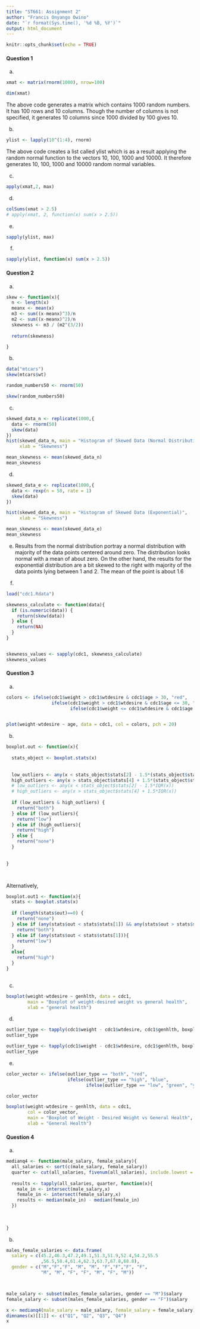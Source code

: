 ```yaml
---
title: "ST661: Assignment 2"
author: "Francis Onyango Owino"
date: "`r format(Sys.time(), '%d %B, %Y')`"
output: html_document
---
```


```r
knitr::opts_chunk$set(echo = TRUE)
```

#### Question 1
a.
```r
xmat <- matrix(rnorm(1000), nrow=100)

dim(xmat)
```
The above code generates a matrix which contains 1000 random numbers. It has 100 rows and 10 columns. Though the number of columns is not specified, it generates 10 columns since 1000 divided by 100 gives 10.


b.
```r
ylist <- lapply(10^(1:4), rnorm)

```
The above code creates a list called ylist which is as a result applying the random normal function to the vectors 10, 100, 1000 and 10000. It therefore generates 10, 100, 1000 and 10000 random normal variables.

c.
```r
apply(xmat,2, max)

```

d.
```r
colSums(xmat > 2.5)
# apply(xmat, 2, function(x) sum(x > 2.5))

```

e.
```r

sapply(ylist, max)

```


f.
```r
sapply(ylist, function(x) sum(x > 2.5))


```


#### Question 2
a.
```r
skew <- function(x){
  n <- length(x)
  meanx <- mean(x)
  m3 <- sum((x-meanx)^3)/n
  m2 <- sum((x-meanx)^2)/n
  skewness <- m3 / (m2^(3/2))
  
  return(skewness)

}


```

b.
```r

data("mtcars")
skew(mtcars$wt)

random_numbers50 <- rnorm(50)

skew(random_numbers50)

```

c.
```r

skewed_data_n <- replicate(1000,{
  data <- rnorm(50)
  skew(data)
})
hist(skewed_data_n, main = "Histogram of Skewed Data (Normal Distribution)",
     xlab = "Skewness")

mean_skewness <- mean(skewed_data_n)
mean_skewness

```

d.
```r
skewed_data_e <- replicate(1000,{
  data <- rexp(n = 50, rate = 1)
  skew(data)
})

hist(skewed_data_e, main = "Histogram of Skewed Data (Exponential)",
     xlab = "Skewness")

mean_skewness <- mean(skewed_data_e)
mean_skewness

```

e.
Results from the normal distribution portray a normal distribution with majority of the data points centered around zero. The distribution looks normal with a mean of about zero. On the other hand, the results for the exponential distribution are a bit skewed to the right with majority of the data points lying between 1 and 2. The mean of the point is about 1.6  



f.
```r
load("cdc1.Rdata")

skewness_calculate <- function(data){
  if (is.numeric(data)) {
    return(skew(data))
  } else {
    return(NA)
  }
}


skewness_values <- sapply(cdc1, skewness_calculate)
skewness_values

```




#### Question 3
a.
```r
colors <- ifelse(cdc1$weight > cdc1$wtdesire & cdc1$age > 30, "red",
                 ifelse(cdc1$weight > cdc1$wtdesire & cdc1$age <= 30, "blue",
                        ifelse(cdc1$weight <= cdc1$wtdesire & cdc1$age > 30, "orange", "cyan")))


plot(weight-wtdesire ~ age, data = cdc1, col = colors, pch = 20)
```

b.
```r
boxplot.out <- function(x){
  
  stats_object <- boxplot.stats(x)
  
  
  low_outliers <- any(x < stats_object$stats[2] - 1.5*(stats_object$stats[4]-stats_object$stats[2]))
  high_outliers <- any(x > stats_object$stats[4] + 1.5*(stats_object$stats[4]-stats_object$stats[2]))
  # low_outliers <- any(x < stats_object$stats[2] - 1.5*IQR(x))
  # high_outliers <- any(x > stats_object$stats[4] + 1.5*IQR(x))
  
  if (low_outliers & high_outliers) {
    return("both")
  } else if (low_outliers){
    return("low")
  } else if (high_outliers){
    return("high")
  } else {
    return("none")
  }
  
  
}




```

Alternatively,

```r

boxplot.out1 <- function(x){
  stats <- boxplot.stats(x)
  
  if (length(stats$out)==0) {
    return("none")
  } else if (any(stats$out < stats$stats[1]) && any(stats$out > stats$stats[5])){
    return("both")
  } else if (any(stats$out < stats$stats[1])){
    return("low")
  }
  else{
    return("high")
  }
}

```
```r

```


c.
```r
boxplot(weight-wtdesire ~ genhlth, data = cdc1,
        main = "Boxplot of weight-desired weight vs general health",
        xlab = "general health")


```

d.
```r
outlier_type <- tapply(cdc1$weight - cdc1$wtdesire, cdc1$genhlth, boxplot.out)
outlier_type

```
```r
outlier_type <- tapply(cdc1$weight - cdc1$wtdesire, cdc1$genhlth, boxplot.out1)
outlier_type

```

e.
```r
color_vector <- ifelse(outlier_type == "both", "red",
                       ifelse(outlier_type == "high", "blue",
                              ifelse(outlier_type == "low", "green", "yellow")))

color_vector

boxplot(weight-wtdesire ~ genhlth, data = cdc1,
        col = color_vector,
        main = "Boxplot of Weight - Desired Weight vs General Health",
        xlab = "General Health")
```



#### Question 4
a.
```r

medianq4 <- function(male_salary, female_salary){
  all_salaries <- sort(c(male_salary, female_salary))
  quarter <- cut(all_salaries, fivenum(all_salaries), include.lowest = T)
  
  results <- tapply(all_salaries, quarter, function(x){
    male_in <- intersect(male_salary,x)
    female_in <- intersect(female_salary,x)
    results <- median(male_in) - median(female_in)
  })
  
  
  
}


```

b.
```r

males_female_salaries <- data.frame(
  salary = c(45.2,46.3,47.2,49.1,51.3,51.9,52.4,54.2,55.5
             ,56.5,58.4,61.4,62.3,63.7,67.8,68.8),
  gender = c("M","F","F", "M", "M", "F","F","F", "F",
             "M", "M", "F", "F", "M", "F", "M"))



male_salary <- subset(males_female_salaries, gender == "M")$salary
female_salary <- subset(males_female_salaries, gender == "F")$salary

x <- medianq4(male_salary = male_salary, female_salary = female_salary)
dimnames(x)[[1]] <- c("Q1", "Q2", "Q3", "Q4")
x
```







